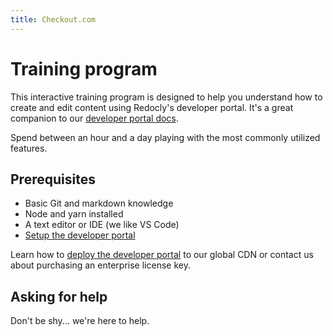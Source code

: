 ```yaml
---
title: Checkout.com
---
```


# Training program

This interactive training program is designed to help you understand how to create and edit content using Redocly's developer portal.
It's a great companion to our [developer portal docs](https://docs.redoc.ly/developer-portal/introduction/).

Spend between an hour and a day playing with the most commonly utilized features.

## Prerequisites
- Basic Git and markdown knowledge
- Node and yarn installed
- A text editor or IDE (we like VS Code)
- [Setup the developer portal](setup.md)

Learn how to [deploy the developer portal](https://docs.redoc.ly/ci-cd-workflows/) to our global CDN or contact us about purchasing an enterprise license key.

## Asking for help

Don't be shy... we're here to help.
